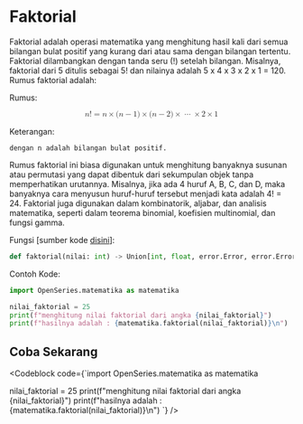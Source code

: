 
# Faktorial

Faktorial adalah operasi matematika yang menghitung hasil kali dari semua bilangan bulat positif yang kurang dari atau sama dengan bilangan tertentu. Faktorial dilambangkan dengan tanda seru (!) setelah bilangan. Misalnya, faktorial dari 5 ditulis sebagai 5! dan nilainya adalah 5 x 4 x 3 x 2 x 1 = 120. Rumus faktorial adalah:

Rumus:

<math xmlns="http://www.w3.org/1998/Math/MathML" display="block"><semantics><mrow><mi>n</mi><mo stretchy="false">!</mo><mo>=</mo><mi>n</mi><mo>×</mo><mo stretchy="false">(</mo><mi>n</mi><mo>−</mo><mn>1</mn><mo stretchy="false">)</mo><mo>×</mo><mo stretchy="false">(</mo><mi>n</mi><mo>−</mo><mn>2</mn><mo stretchy="false">)</mo><mo>×</mo><mo>⋯</mo><mo>×</mo><mn>2</mn><mo>×</mo><mn>1</mn></mrow><annotation encoding="application/x-tex">n! = n \times (n-1) \times (n-2) \times \cdots \times 2 \times 1
</annotation></semantics></math>

Keterangan:

`dengan n adalah bilangan bulat positif.`

Rumus faktorial ini biasa digunakan untuk menghitung banyaknya susunan atau permutasi yang dapat dibentuk dari sekumpulan objek tanpa memperhatikan urutannya. Misalnya, jika ada 4 huruf A, B, C, dan D, maka banyaknya cara menyusun huruf-huruf tersebut menjadi kata adalah 4! = 24. Faktorial juga digunakan dalam kombinatorik, aljabar, dan analisis matematika, seperti dalam teorema binomial, koefisien multinomial, dan fungsi gamma.

Fungsi [sumber kode [disini](https://github.com/bellshade/OpenSeries/blob/main/OpenSeries/matematika.py#L201)]:

```python
def faktorial(nilai: int) -> Union[int, float, error.Error, error.ErrorTipeData]:
```

Contoh Kode:

```python
import OpenSeries.matematika as matematika

nilai_faktorial = 25
print(f"menghitung nilai faktorial dari angka {nilai_faktorial}")
print(f"hasilnya adalah : {matematika.faktorial(nilai_faktorial)}\n")
```

## Coba Sekarang

<Codeblock code={`import OpenSeries.matematika as matematika

nilai_faktorial = 25
print(f"menghitung nilai faktorial dari angka {nilai_faktorial}")
print(f"hasilnya adalah : {matematika.faktorial(nilai_faktorial)}\n")
`} />
